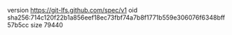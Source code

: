 version https://git-lfs.github.com/spec/v1
oid sha256:714c120f22b1a856eef18ec73fbf74a7b8f1771b559e306076f6348bff57b5cc
size 79440
